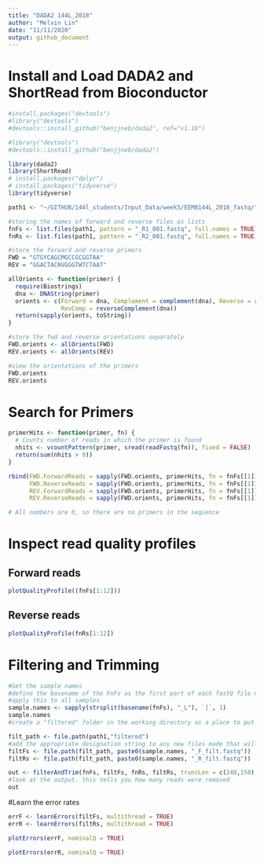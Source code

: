 ```yaml
---
title: "DADA2 144L_2018"
author: "Melvin Lin"
date: "11/11/2020"
output: github_document
---
```


# Install and Load DADA2 and ShortRead from Bioconductor 
```r
#install.packages("devtools")
#library("devtools")
#devtools::install_github("benjjneb/dada2", ref="v1.16")
```

```r
#library("devtools")
#devtools::install_github("benjjneb/dada2")
```

```r
library(dada2)
library(ShortRead)
# install.packages("dplyr")
# install.packages("tidyverse")
library(tidyverse)
```

```r
path1 <- "~/GITHUB/144l_students/Input_Data/week5/EEMB144L_2018_fastq/"

#storing the names of forward and reverse files as lists
fnFs <- list.files(path1, pattern = "_R1_001.fastq", full.names = TRUE)
fnRs <- list.files(path1, pattern = "_R2_001.fastq", full.names = TRUE)

```

```r
#store the forward and reverse primers
FWD = "GTGYCAGCMGCCGCGGTAA"
REV = "GGACTACNVGGGTWTCTAAT"

allOrients <- function(primer) {
  require(Biostrings)
  dna <- DNAString(primer)
  orients <- c(Forward = dna, Complement = complement(dna), Reverse = reverse(dna),
               RevComp = reverseComplement(dna))
  return(sapply(orients, toString))
}

#store the fwd and reverse orientations separately 
FWD.orients <- allOrients(FWD)
REV.orients <- allOrients(REV)

#view the orientations of the primers
FWD.orients
REV.orients
```

# Search for Primers

```r
primerHits <- function(primer, fn) {
  # Counts number of reads in which the primer is found
  nhits <- vcountPattern(primer, sread(readFastq(fn)), fixed = FALSE)
  return(sum(nhits > 0))
}

rbind(FWD.ForwardReads = sapply(FWD.orients, primerHits, fn = fnFs[[1]]),
      FWD.ReverseReads = sapply(FWD.orients, primerHits, fn = fnFs[[1]]),
      REV.ForwardReads = sapply(FWD.orients, primerHits, fn = fnFs[[1]]),
      REV.ReverseReads = sapply(FWD.orients, primerHits, fn = fnFs[[1]]))

# All numbers are 0, so there are no primers in the sequence
```

# Inspect read quality profiles

## Forward reads

```r
plotQualityProfile((fnFs[1:12]))
```

## Reverse reads
```r
plotQualityProfile(fnRs[1:12])
```

# Filtering and Trimming
```r
#Get the sample names
#define the basename of the FnFs as the first part of each fastQ file name until "_L"
#apply this to all samples
sample.names <- sapply(strsplit(basename(fnFs), "_L"), `[`, 1)
sample.names
#create a "filtered" folder in the working directory as a place to put all new filtered fastQ files

filt_path <- file.path(path1,"filtered")
#add the appropriate designation string to any new files made that will be put into the "filtered" folder
filtFs <- file.path(filt_path, paste0(sample.names, "_F_filt.fastq"))
filtRs <- file.path(filt_path, paste0(sample.names, "_R_filt.fastq"))
```

```r
out <- filterAndTrim(fnFs, filtFs, fnRs, filtRs, truncLen = c(240,150), maxN = 0, maxEE = c(2,2), truncQ = 2, rm.phix = TRUE, compress = TRUE)
#look at the output. this tells you how many reads were removed
out
```

#Learn the error rates

```r
errF <- learnErrors(filtFs, multithread = TRUE)
errR <- learnErrors(filtRs, multithread = TRUE)
```

```r
plotErrors(errF, nominalQ = TRUE)

```

```r
plotErrors(errR, nominalQ = TRUE)

```

